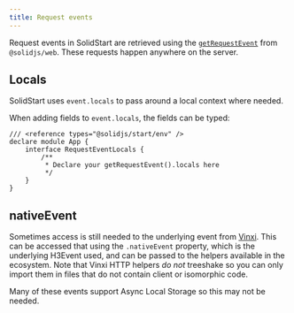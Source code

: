 ```yaml
---
title: Request events
---
```


Request events in SolidStart are retrieved using the [`getRequestEvent`](/reference/server-utilities/get-request-event) from `@solidjs/web`. These requests happen anywhere on the server.

## Locals

SolidStart uses `event.locals` to pass around a local context where needed.

When adding fields to `event.locals`, the fields can be typed:

```tsx title="global.d.ts"
/// <reference types="@solidjs/start/env" />
declare module App {
	interface RequestEventLocals {
		/**
		 * Declare your getRequestEvent().locals here
		 */
	}
}
```

## nativeEvent

Sometimes access is still needed to the underlying event from [Vinxi](https://vinxi.vercel.app/). This can be accessed that using the `.nativeEvent` property, which is the underlying H3Event used, and can be passed to the helpers available in the ecosystem. Note that Vinxi HTTP helpers _do not_ treeshake so you can only import them in files that do not contain client or isomorphic code.

Many of these events support Async Local Storage so this may not be needed.
